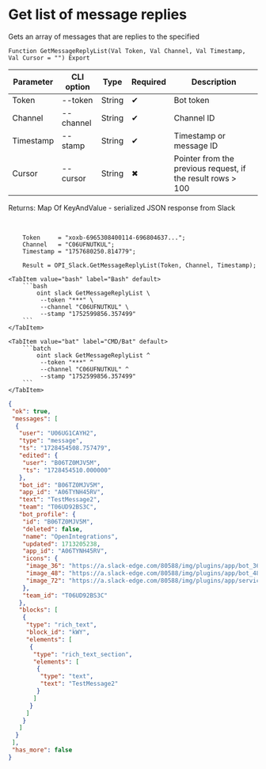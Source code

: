 ﻿---
sidebar_position: 7
description: Get list of message replies and other functions to work with Slack in the Open Integration Package, a free open-source integration library for 1C:Enterprise 8, OneScript and CLI
keywords: [1C, 1С, 1С:Enterprise, 1С:Enterprise 8.3, API, Integration, Services, Exchange, OneScript, CLI, Slack]
---


# Get list of message replies
 Gets an array of messages that are replies to the specified



`Function GetMessageReplyList(Val Token, Val Channel, Val Timestamp, Val Cursor = "") Export`

  | Parameter | CLI option | Type | Required | Description |
  |-|-|-|-|-|
  | Token | --token | String | &#x2714; | Bot token |
  | Channel | --channel | String | &#x2714; | Channel ID |
  | Timestamp | --stamp | String | &#x2714; | Timestamp or message ID |
  | Cursor | --cursor | String | &#x2716; | Pointer from the previous request, if the result rows > 100 |

  
  Returns:  Map Of KeyAndValue - serialized JSON response from Slack

<br/>




```bsl title="1C:Enterprise/OneScript code example"
    Token     = "xoxb-6965308400114-696804637...";
    Channel   = "C06UFNUTKUL";
    Timestamp = "1757680250.814779";

    Result = OPI_Slack.GetMessageReplyList(Token, Channel, Timestamp);
```
 

 <Tabs>
  
    <TabItem value="bash" label="Bash" default>
        ```bash
            oint slack GetMessageReplyList \
             --token "***" \
             --channel "C06UFNUTKUL" \
             --stamp "1752599856.357499"
        ```
    </TabItem>
  
    <TabItem value="bat" label="CMD/Bat" default>
        ```batch
            oint slack GetMessageReplyList ^
             --token "***" ^
             --channel "C06UFNUTKUL" ^
             --stamp "1752599856.357499"
        ```
    </TabItem>
</Tabs>


```json title="Result"
{
 "ok": true,
 "messages": [
  {
   "user": "U06UG1CAYH2",
   "type": "message",
   "ts": "1728454508.757479",
   "edited": {
    "user": "B06TZ0MJV5M",
    "ts": "1728454510.000000"
   },
   "bot_id": "B06TZ0MJV5M",
   "app_id": "A06TYNH45RV",
   "text": "TestMessage2",
   "team": "T06UD92BS3C",
   "bot_profile": {
    "id": "B06TZ0MJV5M",
    "deleted": false,
    "name": "OpenIntegrations",
    "updated": 1713205238,
    "app_id": "A06TYNH45RV",
    "icons": {
     "image_36": "https://a.slack-edge.com/80588/img/plugins/app/bot_36.png",
     "image_48": "https://a.slack-edge.com/80588/img/plugins/app/bot_48.png",
     "image_72": "https://a.slack-edge.com/80588/img/plugins/app/service_72.png"
    },
    "team_id": "T06UD92BS3C"
   },
   "blocks": [
    {
     "type": "rich_text",
     "block_id": "kWY",
     "elements": [
      {
       "type": "rich_text_section",
       "elements": [
        {
         "type": "text",
         "text": "TestMessage2"
        }
       ]
      }
     ]
    }
   ]
  }
 ],
 "has_more": false
}
```
